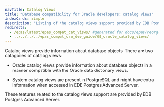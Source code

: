```yaml
---
navTitle: Catalog Views
title: "Database compatibility for Oracle developers: catalog views"
indexCards: simple
description: "Listing of the catalog views support provided by EDB Postgres Advanced Server"
redirects:
  - /epas/latest/epas_compat_cat_views/ #generated for docs/epas/reorg-role-use-case-mode
  - ../../../../epas_compat_ora_dev_guide/08_oracle_catalog_views/
---
```


Catalog views provide information about database objects. There are two catagories of catalog views:

- Oracle catalog views provide information about database objects in a manner compatible with the Oracle data dictionary views.

- System catalog views are present in PostgreSQL and might have extra information when accessed in EDB Postgres Advanced Server.

These features related to the catalog views support are provided by EDB Postgres Advanced Server.